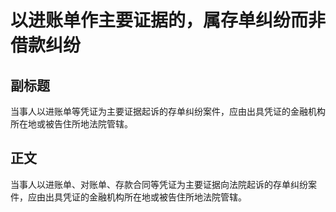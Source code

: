 # 以进账单作主要证据的，属存单纠纷而非借款纠纷
## 副标题
当事人以进账单等凭证为主要证据起诉的存单纠纷案件，应由出具凭证的金融机构所在地或被告住所地法院管辖。
## 正文
当事人以进账单、对账单、存款合同等凭证为主要证据向法院起诉的存单纠纷案件，应由出具凭证的金融机构所在地或被告住所地法院管辖。
